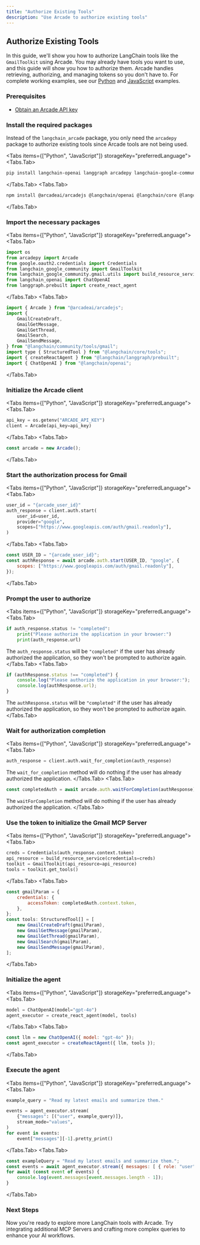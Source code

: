 ```yaml
---
title: "Authorize Existing Tools"
description: "Use Arcade to authorize existing tools"
---
```



## Authorize Existing Tools

In this guide, we'll show you how to authorize LangChain tools like the `GmailToolkit` using Arcade. You may already have tools you want to use, and this guide will show you how to authorize them. Arcade handles retrieving, authorizing, and managing tokens so you don't have to. For complete working examples, see our [Python](https://github.com/ArcadeAI/arcade-ai/blob/main/examples/langchain/langchain_tool_arcade_auth.py) and [JavaScript](https://github.com/ArcadeAI/arcade-ai/blob/main/examples/langchain-ts/langchain-tool-arcade-auth.ts) examples.

<Steps>

### Prerequisites

- [Obtain an Arcade API key](/home/api-keys)

### Install the required packages

Instead of the `langchain_arcade` package, you only need the `arcadepy` package to authorize existing tools since Arcade tools are not being used.

<Tabs items={["Python", "JavaScript"]} storageKey="preferredLanguage">
<Tabs.Tab>
```bash
pip install langchain-openai langgraph arcadepy langchain-google-community
```
</Tabs.Tab>
<Tabs.Tab>
```bash
npm install @arcadeai/arcadejs @langchain/openai @langchain/core @langchain/langgraph @langchain/community
```
</Tabs.Tab>
</Tabs>
### Import the necessary packages

<Tabs items={["Python", "JavaScript"]} storageKey="preferredLanguage">
<Tabs.Tab>
```python
import os
from arcadepy import Arcade
from google.oauth2.credentials import Credentials
from langchain_google_community import GmailToolkit
from langchain_google_community.gmail.utils import build_resource_service
from langchain_openai import ChatOpenAI
from langgraph.prebuilt import create_react_agent
```
</Tabs.Tab>
<Tabs.Tab>
```javascript
import { Arcade } from "@arcadeai/arcadejs";
import {
	GmailCreateDraft,
	GmailGetMessage,
	GmailGetThread,
	GmailSearch,
	GmailSendMessage,
} from "@langchain/community/tools/gmail";
import type { StructuredTool } from "@langchain/core/tools";
import { createReactAgent } from "@langchain/langgraph/prebuilt";
import { ChatOpenAI } from "@langchain/openai";
```
</Tabs.Tab>
</Tabs>
### Initialize the Arcade client

<Tabs items={["Python", "JavaScript"]} storageKey="preferredLanguage">
<Tabs.Tab>
```python
api_key = os.getenv("ARCADE_API_KEY")
client = Arcade(api_key=api_key)
```
</Tabs.Tab>
<Tabs.Tab>
```javascript
const arcade = new Arcade();
```
</Tabs.Tab>
</Tabs>

### Start the authorization process for Gmail

<Tabs items={["Python", "JavaScript"]} storageKey="preferredLanguage">
<Tabs.Tab>
```python
user_id = "{arcade_user_id}"
auth_response = client.auth.start(
    user_id=user_id,
    provider="google",
    scopes=["https://www.googleapis.com/auth/gmail.readonly"],
)
```
</Tabs.Tab>
<Tabs.Tab>
```javascript
const USER_ID = "{arcade_user_id}";
const authResponse = await arcade.auth.start(USER_ID, "google", {
	scopes: ["https://www.googleapis.com/auth/gmail.readonly"],
});

```
</Tabs.Tab>
</Tabs>

### Prompt the user to authorize

<Tabs items={["Python", "JavaScript"]} storageKey="preferredLanguage">
<Tabs.Tab>
```python
if auth_response.status != "completed":
    print("Please authorize the application in your browser:")
    print(auth_response.url)
```

The `auth_response.status` will be `"completed"` if the user has already authorized the application, so they won't be prompted to authorize again.
</Tabs.Tab>
<Tabs.Tab>
```javascript
if (authResponse.status !== "completed") {
	console.log("Please authorize the application in your browser:");
	console.log(authResponse.url);
}
```

The `authResponse.status` will be `"completed"` if the user has already authorized the application, so they won't be prompted to authorize again.
</Tabs.Tab>
</Tabs>


### Wait for authorization completion

<Tabs items={["Python", "JavaScript"]} storageKey="preferredLanguage">
<Tabs.Tab>
```python
auth_response = client.auth.wait_for_completion(auth_response)
```

The `wait_for_completion` method will do nothing if the user has already authorized the application.
</Tabs.Tab>
<Tabs.Tab>
```javascript
const completedAuth = await arcade.auth.waitForCompletion(authResponse);
```

The `waitForCompletion` method will do nothing if the user has already authorized the application.
</Tabs.Tab>
</Tabs>


### Use the token to initialize the Gmail MCP Server

<Tabs items={["Python", "JavaScript"]} storageKey="preferredLanguage">
<Tabs.Tab>
```python
creds = Credentials(auth_response.context.token)
api_resource = build_resource_service(credentials=creds)
toolkit = GmailToolkit(api_resource=api_resource)
tools = toolkit.get_tools()
```
</Tabs.Tab>
<Tabs.Tab>
```javascript
const gmailParam = {
	credentials: {
		accessToken: completedAuth.context.token,
	},
};
const tools: StructuredTool[] = [
	new GmailCreateDraft(gmailParam),
	new GmailGetMessage(gmailParam),
	new GmailGetThread(gmailParam),
	new GmailSearch(gmailParam),
	new GmailSendMessage(gmailParam),
];
```
</Tabs.Tab>
</Tabs>
### Initialize the agent

<Tabs items={["Python", "JavaScript"]} storageKey="preferredLanguage">
<Tabs.Tab>
```python
model = ChatOpenAI(model="gpt-4o")
agent_executor = create_react_agent(model, tools)
```
</Tabs.Tab>
<Tabs.Tab>
```javascript
const llm = new ChatOpenAI({ model: "gpt-4o" });
const agent_executor = createReactAgent({ llm, tools });
```
</Tabs.Tab>
</Tabs>
### Execute the agent

<Tabs items={["Python", "JavaScript"]} storageKey="preferredLanguage">
<Tabs.Tab>
```python
example_query = "Read my latest emails and summarize them."

events = agent_executor.stream(
    {"messages": [("user", example_query)]},
    stream_mode="values",
)
for event in events:
    event["messages"][-1].pretty_print()
```
</Tabs.Tab>
<Tabs.Tab>
```javascript
const exampleQuery = "Read my latest emails and summarize them.";
const events = await agent_executor.stream({ messages: [ { role: "user", content: exampleQuery } ] }, {	streamMode: "values" } );
for await (const event of events) {
	console.log(event.messages[event.messages.length - 1]);
}
```
</Tabs.Tab>
</Tabs>
</Steps>

### Next Steps

Now you're ready to explore more LangChain tools with Arcade. Try integrating additional MCP Servers and crafting more complex queries to enhance your AI workflows.
